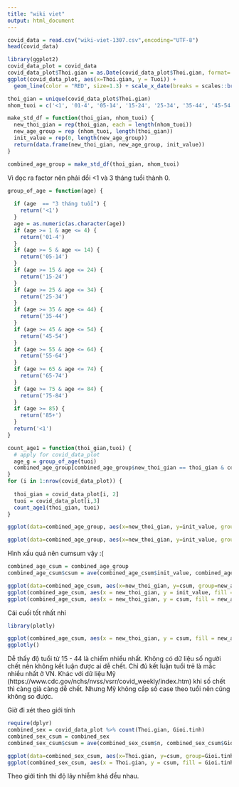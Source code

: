 ```yaml
---
title: "wiki viet"
output: html_document
---
```


```r

covid_data = read.csv("wiki-viet-1307.csv",encoding="UTF-8")
head(covid_data)
```



```r
library(ggplot2)
covid_data_plot = covid_data
covid_data_plot$Thoi.gian = as.Date(covid_data_plot$Thoi.gian, format='%d/%m')
ggplot(covid_data_plot, aes(x=Thoi.gian, y = Tuoi)) +
  geom_line(color = "RED", size=1.3) + scale_x_date(breaks = scales::breaks_pretty(10))


```

```r
thoi_gian = unique(covid_data_plot$Thoi.gian)
nhom_tuoi = c('<1', '01-4', '05-14', '15-24', '25-34', '35-44', '45-54', '55-64', '65-74', '75-84', '85+') 

make_std_df = function(thoi_gian, nhom_tuoi) {
  new_thoi_gian = rep(thoi_gian, each = length(nhom_tuoi))
  new_age_group = rep (nhom_tuoi, length(thoi_gian))
  init_value = rep(0, length(new_age_group))
  return(data.frame(new_thoi_gian, new_age_group, init_value))
}

combined_age_group = make_std_df(thoi_gian, nhom_tuoi)

```

Vì đọc ra factor nên phải đổi <1 và 3 tháng tuổi thành 0.

```r
group_of_age = function(age) {
  
  if (age  == "3 tháng tuổi") {
    return('<1')
  }
  age = as.numeric(as.character(age))
  if (age >= 1 & age <= 4) {
    return('01-4')
  }
  if (age >= 5 & age <= 14) {
    return('05-14')
  }
  if (age >= 15 & age <= 24) {
    return('15-24')
  }
  if (age >= 25 & age <= 34) {
    return('25-34')
  }
  if (age >= 35 & age <= 44) {
    return('35-44')
  }
  if (age >= 45 & age <= 54) {
    return('45-54')
  }
  if (age >= 55 & age <= 64) {
    return('55-64')
  }
  if (age >= 65 & age <= 74) {
    return('65-74')
  }
  if (age >= 75 & age <= 84) {
    return('75-84')
  }
  if (age >= 85) {
    return('85+')
  }
  return('<1')
}
```


```r

count_age1 = function(thoi_gian,tuoi) {
  # apply for covid_data_plot
  age_g = group_of_age(tuoi)
  combined_age_group[combined_age_group$new_thoi_gian == thoi_gian & combined_age_group$new_age_group == age_g,3] <<- combined_age_group[combined_age_group$new_thoi_gian == thoi_gian & combined_age_group$new_age_group == age_g,3] + 1
}
for (i in 1:nrow(covid_data_plot)) {
  
  thoi_gian = covid_data_plot[i, 2]
  tuoi = covid_data_plot[i,3]
  count_age1(thoi_gian, tuoi)
}

```


```r
ggplot(data=combined_age_group, aes(x=new_thoi_gian, y=init_value, group=new_age_group, color=new_age_group)) + geom_line(size=1)
```

```r
ggplot(data=combined_age_group, aes(x=new_thoi_gian, y=init_value, group=new_age_group, color=new_age_group)) + geom_smooth()
```

Hình xấu quá nên cumsum vậy :(
```r
combined_age_csum = combined_age_group
combined_age_csum$csum = ave(combined_age_csum$init_value, combined_age_csum$new_age_group, FUN=cumsum)
```

```r

ggplot(data=combined_age_csum, aes(x=new_thoi_gian, y=csum, group=new_age_group, color=new_age_group)) + geom_line(size=1)
ggplot(combined_age_csum, aes(x = new_thoi_gian, y = init_value, fill = new_age_group)) + geom_area(colour="black", size=0.2, alpha=.4)
ggplot(combined_age_csum, aes(x = new_thoi_gian, y = csum, fill = new_age_group)) + geom_area(colour="black", size=0.2, alpha=.4)
```

Cái cuối tốt nhất nhỉ
```r
library(plotly)

ggplot(combined_age_csum, aes(x = new_thoi_gian, y = csum, fill = new_age_group)) + geom_area(colour="black", size=0.2, alpha=.4)
ggplotly()
```

Dễ thấy độ tuổi từ 15 - 44 là chiếm nhiều nhất. Không có dữ liệu số người chết nên không kết luận được ai dễ chết. Chỉ đủ kết luận tuổi trẻ là mắc nhiều nhất ở VN. 
Khác với dữ liệu Mỹ (https://www.cdc.gov/nchs/nvss/vsrr/covid_weekly/index.htm) khi số chết thì càng già càng dễ chết. Nhưng Mỹ không cấp số case theo tuổi nên cũng không so được.

Giờ đi xét theo giới tính
```r
require(dplyr)
combined_sex = covid_data_plot %>% count(Thoi.gian, Gioi.tinh)
combined_sex_csum = combined_sex
combined_sex_csum$csum = ave(combined_sex_csum$n, combined_sex_csum$Gioi.tinh, FUN=cumsum)
```

```r
ggplot(data=combined_sex_csum, aes(x=Thoi.gian, y=csum, group=Gioi.tinh, color=Gioi.tinh)) + geom_line(size=1)
ggplot(combined_sex_csum, aes(x = Thoi.gian, y = csum, fill = Gioi.tinh)) + geom_area(colour="black", size=0.2, alpha=.4)

```

Theo giới tính thì độ lây nhiễm khá đều nhau. 



































